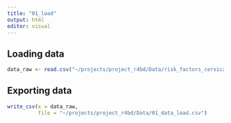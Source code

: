 ```yaml
---
title: "01_load"
output: html
editor: visual
---
```


## Loading data

```r
data_raw <- read.csv("~/projects/project_r4bd/Data/risk_factors_cervical_cancer.csv")
```

## Exporting data

```r
write_csv(x = data_raw,
          file = "~/projects/project_r4bd/Data/01_data_load.csv")
```
